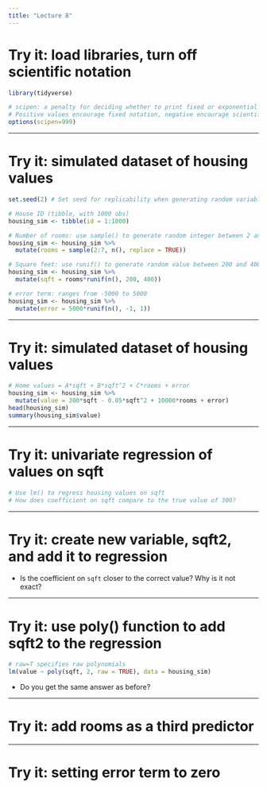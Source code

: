 ---
title: "Lecture 8"
---


# Try it: load libraries, turn off scientific notation
```{r, message=F}
library(tidyverse)

# scipen: a penalty for deciding whether to print fixed or exponential notation. 
# Positive values encourage fixed notation, negative encourage scientific notation
options(scipen=999)
```

---

# Try it: simulated dataset of housing values

```{r, message=F}
set.seed(2) # Set seed for replicability when generating random variables

# House ID (tibble, with 1000 obs)
housing_sim <- tibble(id = 1:1000)

# Number of rooms: use sample() to generate random integer between 2 and 7
housing_sim <- housing_sim %>% 
  mutate(rooms = sample(2:7, n(), replace = TRUE))

# Square feet: use runif() to generate random value between 200 and 400
housing_sim <- housing_sim %>% 
  mutate(sqft = rooms*runif(n(), 200, 400))

# error term: ranges from -5000 to 5000
housing_sim <- housing_sim %>% 
  mutate(error = 5000*runif(n(), -1, 1))
```



---

# Try it: simulated dataset of housing values


```{r b1, message=F, results=F}
# Home values = A*sqft + B*sqft^2 + C*rooms + error
housing_sim <- housing_sim %>% 
  mutate(value = 300*sqft - 0.05*sqft^2 + 10000*rooms + error)
head(housing_sim)
summary(housing_sim$value)
```


---

# Try it: univariate regression of values on sqft



```{r, message=F, results=F}

# Use lm() to regress housing values on sqft
# How does coefficient on sqft compare to the true value of 300?
```


---

# Try it: create new variable, sqft2, and add it to regression


- Is the coefficient on `sqft` closer to the correct value? Why is it not exact?


---

# Try it: use poly() function to add sqft2 to the regression


```{r b4, results = F}
# raw=T specifies raw polynomials
lm(value ~ poly(sqft, 2, raw = TRUE), data = housing_sim)
```

- Do you get the same answer as before?


---

# Try it: add rooms as a third predictor


---

# Try it: setting error term to zero

